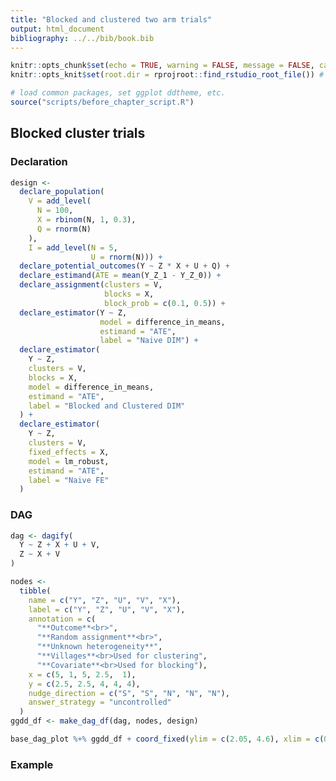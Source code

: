 ```yaml
---
title: "Blocked and clustered two arm trials"
output: html_document
bibliography: ../../bib/book.bib 
---
```


<!-- note do_bookdown is set in index.rmd, so we know if you're running just this .Rmd or compiling the book-->
```r
knitr::opts_chunk$set(echo = TRUE, warning = FALSE, message = FALSE, cache = FALSE)
knitr::opts_knit$set(root.dir = rprojroot::find_rstudio_root_file()) # files are all relative to RStudio project home
```

```r
# load common packages, set ggplot ddtheme, etc.
source("scripts/before_chapter_script.R")
```

<!-- start post here, do not edit above -->

## Blocked cluster trials

### Declaration

```r
design <-
  declare_population(
    V = add_level(
      N = 100,
      X = rbinom(N, 1, 0.3),
      Q = rnorm(N)
    ),
    I = add_level(N = 5,
                  U = rnorm(N))) +
  declare_potential_outcomes(Y ~ Z * X + U + Q) +
  declare_estimand(ATE = mean(Y_Z_1 - Y_Z_0)) +
  declare_assignment(clusters = V,
                     blocks = X,
                     block_prob = c(0.1, 0.5)) +
  declare_estimator(Y ~ Z,
                    model = difference_in_means,
                    estimand = "ATE",
                    label = "Naive DIM") +
  declare_estimator(
    Y ~ Z,
    clusters = V,
    blocks = X,
    model = difference_in_means,
    estimand = "ATE",
    label = "Blocked and Clustered DIM"
  ) +
  declare_estimator(
    Y ~ Z,
    clusters = V,
    fixed_effects = X,
    model = lm_robust,
    estimand = "ATE",
    label = "Naive FE"
  )
```

### DAG

```r
dag <- dagify(
  Y ~ Z + X + U + V,
  Z ~ X + V
)

nodes <-
  tibble(
    name = c("Y", "Z", "U", "V", "X"),
    label = c("Y", "Z", "U", "V", "X"),
    annotation = c(
      "**Outcome**<br>",
      "**Random assignment**<br>",
      "**Unknown heterogeneity**",
      "**Villages**<br>Used for clustering",
      "**Covariate**<br>Used for blocking"),
    x = c(5, 1, 5, 2.5,  1),
    y = c(2.5, 2.5, 4, 4, 4), 
    nudge_direction = c("S", "S", "N", "N", "N"),
    answer_strategy = "uncontrolled"
  )
ggdd_df <- make_dag_df(dag, nodes, design)

base_dag_plot %+% ggdd_df + coord_fixed(ylim = c(2.05, 4.6), xlim = c(0.5 - epsilon, 5.25 + epsilon))
```


### Example


